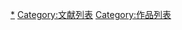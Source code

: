 {{Catnav|頁面分類|列表}}
{{Catnav|頁面分類|人类社会|科技|印刷|書籍}}
{{Catnav|頁面分類|人类社会|文化|文学|書籍}}
{{Catnav|頁面分類|人文學科|艺术|文学|書籍}}
{{Catnav|頁面分類|人文學科|文学|書籍}}

[[Category:書籍|*]]
[[Category:文献列表|Category:文献列表]]
[[Category:作品列表|Category:作品列表]]